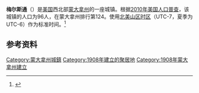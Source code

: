 {{Infobox City 
|chinese_name = 梅尔斯通
|official_name = Melstone
|image_flag = 
|image_seal = 
|image_skyline = 
|image_map = Musselshell County Montana Incorporated and  Unincorporated areas Melstone Highlighted.svg
|map_caption =
|subdivision_type = [[國家|國家]]
|subdivision_name = {{USA}}
|leader_title = 
|leader_name = 
|subdivision_type1 = [[美國行政區劃|州]]
|subdivision_name1 = [[蒙大拿州|蒙大拿州]]
|subdivision_type2 = [[蒙大拿州行政区划|县]]
|subdivision_name2 = Musselshell
|found_date = 
|area_total = 
|area_land = 
|area_water = 
|population_as_of = 2010
|population_total = 96
|population_density = 
| timezone = [[北美山区时区|MST]]
| utc_offset = -7
| timezone_DST = [[北美山区夏令时间|MDT]]
| utc_offset_DST = -6
}}

'''梅尔斯通'''（{{lang-en|Melstone}}）是[[美国|美国]]西北部[[蒙大拿州|蒙大拿州]]的一座城镇。根据[[2010年美国人口普查|2010年美国人口普查]]，该城镇的人口为96人，在蒙大拿州排行第124。使用[[北美山区时区|北美山区时区]]（UTC-7，夏季为UTC-6）作为标准时间。<ref name=census>{{cite web | url=http://www.census.gov/prod/www/abs/decennial/ | title=Census of Population and Housing | publisher=U.S. Census  Bureau | accessdate=November 18, 2011 | archive-url=https://web.archive.org/web/20060208103743/http://www.census.gov/prod/www/abs/decennial/ | archive-date=2006-02-08 | dead-url=yes }}</ref>

== 参考资料 ==
{{reflist}}

{{DEFAULTSORT:Melstone}}
[[Category:蒙大拿州城鎮|Category:蒙大拿州城鎮]]
[[Category:1908年建立的聚居地|Category:1908年建立的聚居地]]
[[Category:1908年蒙大拿州建立|Category:1908年蒙大拿州建立]]

{{Montana-geo-stub}}
